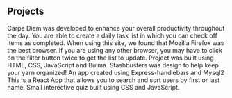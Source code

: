 ## Projects 

<ProjectCard title="Carpe Diem" link="https://calliebn.github.io/carpe_diem/" bg="linear-gradient(to right, #3ac2e4 0%, #FBB03B 100%)">
Carpe Diem was developed to enhance your overall productivity throughout the day. You are able to create a daily task list in which you can check off items as completed.
When using this site, we found that Mozilla Firefox was the best browser. If you are using any other browser, you may have to click on the filter button twice to get the list to update.
Project was built using HTML, CSS, JavaScript and Bulma. 
</ProjectCard>

<ProjectCard title="Stashbusters" link="https://nameless-mesa-29731.herokuapp.com/" bg="linear-gradient(to right, #e7749e 0%, #FBB03B 100%)">
Stashbusters was design to help keep your yarn organized! An app created using Express-handlebars and Mysql2
</ProjectCard>

<ProjectCard title="WhereYaAt" link="https://jgrandbit.github.io/WhereYaAt/" bg="linear-gradient(to right, #D4145A 0%, #FBB03B 100%)">
This is a React App that allows you to search and sort users by first or last name.
</ProjectCard>  

<ProjectCard title="PopQZ" link="https://jgrandbit.github.io/PopQZ/" bg="linear-gradient(to right, #9441c7 0%, #FBB03B 100%)">
Small interective quiz built using CSS and JavaScript.
</ProjectCard>  